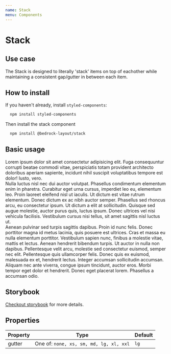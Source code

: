 ```yaml
---
name: Stack
menu: Components
---
```



# Stack

## Use case

The Stack is designed to literally 'stack' items on top of eachother while maintaining a consistent gap/gutter in between each item.

## How to install

If you haven't already, install `styled-components`:

```bash
  npm install styled-components
```

Then install the stack component

```bash
  npm install @bedrock-layout/stack
```

## Basic usage

<Playground>
  <Stack gutter="lg">
    <div>
      Lorem ipsum dolor sit amet consectetur adipisicing elit. Fuga consequuntur
      corrupti beatae commodi vitae, perspiciatis totam provident architecto
      doloribus aperiam sapiente, incidunt nihil suscipit voluptatibus tempore
      est dolor! Iusto, vero.
    </div>
    <div>
      Nulla luctus nisl nec dui auctor volutpat. Phasellus condimentum elementum
      enim in pharetra. Curabitur eget urna cursus, imperdiet leo eu, elementum
      leo. Proin laoreet eleifend nisl ut iaculis. Ut dictum est vitae rutrum
      elementum. Donec dictum ex ac nibh auctor semper. Phasellus sed rhoncus
      arcu, eu consectetur ipsum. Ut dictum a elit at sollicitudin. Quisque sed
      augue molestie, auctor purus quis, luctus ipsum. Donec ultrices vel nisi
      vehicula facilisis. Vestibulum cursus nisi tellus, sit amet sagittis nisl
      luctus ut.
    </div>
    <div>
      Aenean pulvinar sed turpis sagittis dapibus. Proin id nunc felis. Donec
      porttitor magna id metus lacinia, quis posuere est ultrices. Cras et massa
      eu nulla elementum porttitor. Vestibulum sapien nunc, finibus a molestie
      vitae, mattis et lectus. Aenean hendrerit bibendum turpis. Ut auctor in
      nulla non dapibus. Pellentesque velit arcu, molestie sed consectetur
      euismod, semper nec elit. Pellentesque quis ullamcorper felis. Donec quis
      ex euismod, malesuada ex et, hendrerit lectus. Integer accumsan
      sollicitudin accumsan. Aliquam nec ante viverra, congue ipsum tincidunt,
      auctor eros. Morbi tempor eget dolor et hendrerit. Donec eget placerat
      lorem. Phasellus a accumsan odio.
    </div>
  </Stack>
</Playground>

## Storybook

[Checkout storybook](https://storybook.bedrock-layout.dev/?path=/story/stack--basic) for more details.

## Properties

| Property | Type                                    | Default |
| -------- | --------------------------------------- | ------- |
| gutter   | One of: `none, xs, sm, md, lg, xl, xxl` | `lg`    |
